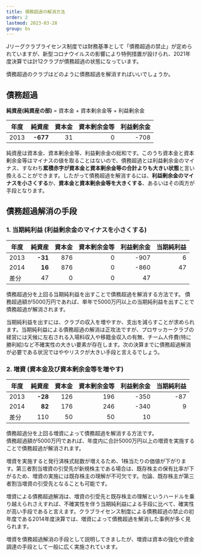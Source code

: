 ```yaml
---
title: 債務超過の解消方法
order: 2
lastmod: 2023-03-28
group: bs
---
```



Jリーグクラブライセンス制度では財務基準として「債務超過の禁止」が定められていますが、新型コロナウイルスの影響により特例措置が設けられ、2021年度決算では計12クラブが債務超過の状態になっています。

債務超過のクラブはどのように債務超過を解消すればいいでしょうか。

## 債務超過

<Alert severity="info">**純資産(純資産の部)** = 資本金 + 資本剰余金等 + 利益剰余金</Alert>

| **年度** | **純資産** | **資本金** | **資本剰余金等** | **利益剰余金** |
|-----|------:|------:|---------:|----------:|
| 2013 | <Red>**-677**</Red> | 31 | 0 | -708 |

純資産は資本金、資本剰余金等、利益剰余金の総和です。このうち資本金と資本剰余金等はマイナスの値を取ることはないので、債務超過とは利益剰余金のマイナス、すなわち**累積赤字が資本金と資本剰余金等の合計よりも大きい状態**と言い換えることができます。したがって債務超過を解消するには、**利益剰余金のマイナスを小さくする**か、**資本金と資本剰余金等を大きくする**、あるいはその両方が手段となります。

## 債務超過解消の手段

### 1. 当期純利益 (利益剰余金のマイナスを小さくする)

| **年度** | **純資産** | **資本金** | **資本剰余金等** | **利益剰余金** | 当期純利益 |
|-----|------:|------:|---------:|----------:|------:|
| 2013 | <Red>**-31**</Red> | 876 | 0 | -907 | 6 |
| 2014 | **16** | 876 | 0 | -860 | 47 |
| 差分 | <Diff>47</Diff> | 0 | 0 | <Diff>47</Diff> | |  

債務超過分を上回る当期純利益を出すことで債務超過を解消する方法です。
債務超過額が5000万円であれば、単年で5000万円以上の当期純利益を出すことで債務超過が解消されます。

当期純利益を出すには、クラブの収入を増やすか、支出を減らすことが求められます。当期純利益による債務超過の解消は正攻法ですが、プロサッカークラブの経営には天候に左右される入場料収入や移籍金収入の有無、チーム人件費(特に勝利給)など不確実性の大きい要素が存在します。次の決算までに債務超過解消が必要である状況ではややリスクが大きい手段と言えるでしょう。

### 2. 増資 (資本金及び資本剰余金等を増やす)

| **年度** | **純資産** | **資本金** | **資本剰余金等** | **利益剰余金** | 当期純利益 |
|-----|------:|------:|---------:|----------:|------:|
| 2013 | <Red>**-28**</Red> | 126 | 196 | -350 | -87 |
| 2014 | **82** | 176 | 246 | -340 | 9 |
| 差分 | <Diff>110</Diff> | <Diff>50</Diff> | <Diff>50</Diff> | <Diff>10</Diff> | |  

債務超過分を上回る増資によって債務超過を解消する方法です。  
債務超過額が5000万円であれば、年度内に合計5000万円以上の増資を実施することで債務超過が解消されます。

<CapitalIncrease />

増資を実施すると発行済株式総数が増えるため、1株当たりの価値が下がります。第三者割当増資の引受先が新規株主である場合は、既存株主の保有比率が下がるため、増資の実施には既存株主の理解が不可欠です。勿論、既存株主が第三者割当増資の引受先となることも可能です。

増資による債務超過解消は、増資の引受先と既存株主の理解というハードルを乗り越えられさえすれば、不確実性を伴う当期純利益による手段に比べて、確実性が高い手段であると言えます。クラブライセンス制度による債務超過の禁止の初年度である2014年度決算では、増資によって債務超過を解消した事例が多く見られます。

増資を債務超過解消の手段として説明してきましたが、増資は資本の強化や資金調達の手段として一般に広く実施されています。
